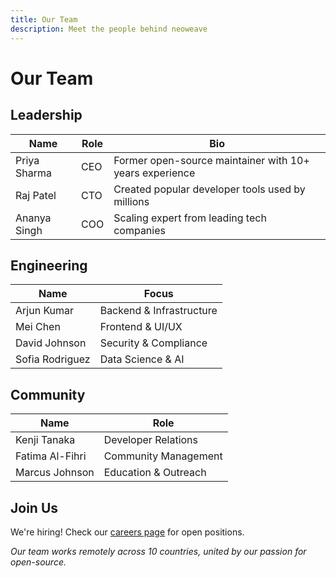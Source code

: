 ```yaml
---
title: Our Team
description: Meet the people behind neoweave
---
```


# Our Team

## Leadership
| Name | Role | Bio |
|------|------|-----|
| Priya Sharma | CEO | Former open-source maintainer with 10+ years experience |
| Raj Patel | CTO | Created popular developer tools used by millions |
| Ananya Singh | COO | Scaling expert from leading tech companies |

## Engineering
| Name | Focus |
|------|-------|
| Arjun Kumar | Backend & Infrastructure |
| Mei Chen | Frontend & UI/UX |
| David Johnson | Security & Compliance |
| Sofia Rodriguez | Data Science & AI |

## Community
| Name | Role |
|------|------|
| Kenji Tanaka | Developer Relations |
| Fatima Al-Fihri | Community Management |
| Marcus Johnson | Education & Outreach |

## Join Us
We're hiring! Check our [careers page](/doc/careers) for open positions.

*Our team works remotely across 10 countries, united by our passion for open-source.*